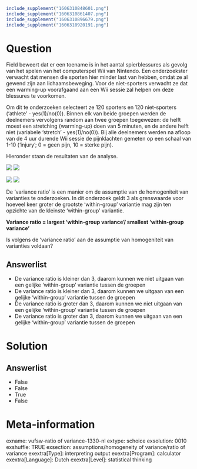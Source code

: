 ```r
include_supplement("1606310848601.png")
include_supplement("1606310861407.png")
include_supplement("1606310896679.png")
include_supplement("1606310920191.png")
```

Question
========
Field beweert dat er een toename is in het aantal spierblessures als
gevolg van het spelen van het computerspel Wii van Nintendo. Een
onderzoekster verwacht dat mensen die sporten hier minder last van
hebben, omdat ze al gewend zijn aan lichaamsbeweging. Voor de
niet-sporters verwacht ze dat een warming-up voorafgaand aan een Wii
sessie zal helpen om deze blessures te voorkomen.  
  
Om dit te onderzoeken selecteert ze 120 sporters en 120 niet-sporters
(‘athlete’ - yes(1)/no(0)). Binnen elk van beide groepen werden de
deelnemers vervolgens random aan twee groepen toegewezen: de helft moest
een stretching (warming-up) doen van 5 minuten, en de andere helft niet
(variabele ‘stretch’ - yes(1)/no(0)). Bij alle deelnemers werden na
afloop van de 4 uur durende Wii sessie de pijnklachten gemeten op een
schaal van 1-10 (‘injury’; 0 = geen pijn, 10 = sterke pijn).  
  
Hieronder staan de resultaten van de analyse.  
  
![](1606310848601.png) ![](1606310861407.png)
  
  
![](1606310896679.png) ![](1606310920191.png)
  
De ‘variance ratio’ is een manier om de assumptie van de homogeniteit
van varianties te onderzoeken. In dit onderzoek geldt 3 als grenswaarde
voor hoeveel keer groter de grootste ‘within-group’ variantie mag zijn
ten opzichte van de kleinste ‘within-group’ variantie.  
  
**Variance ratio = largest ‘within-group variance’/ smallest
‘within-group variance’**  
  
Is volgens de ‘variance ratio’ aan de assumptie van homogeniteit van
varianties voldaan?

Answerlist
----------
* De variance ratio is kleiner dan 3, daarom kunnen we niet uitgaan van
  een gelijke ‘within-group’ variantie tussen de groepen
* De variance ratio is kleiner dan 3, daarom kunnen we uitgaan van een
  gelijke ‘within-group’ variantie tussen de groepen
* De variance ratio is groter dan 3, daarom kunnen we niet uitgaan van een
  gelijke ‘within-group’ variantie tussen de groepen
* De variance ratio is groter dan 3, daarom kunnen we uitgaan van een
  gelijke ‘within-group’ variantie tussen de groepen

Solution
========










Answerlist
----------
* False
* False
* True
* False

Meta-information
================
exname: vufsw-ratio of variance-1330-nl
extype: schoice
exsolution: 0010
exshuffle: TRUE
exsection: assumptions/homogeneity of variance/ratio of variance
exextra[Type]: interpreting output
exextra[Program]: calculator
exextra[Language]: Dutch
exextra[Level]: statistical thinking

